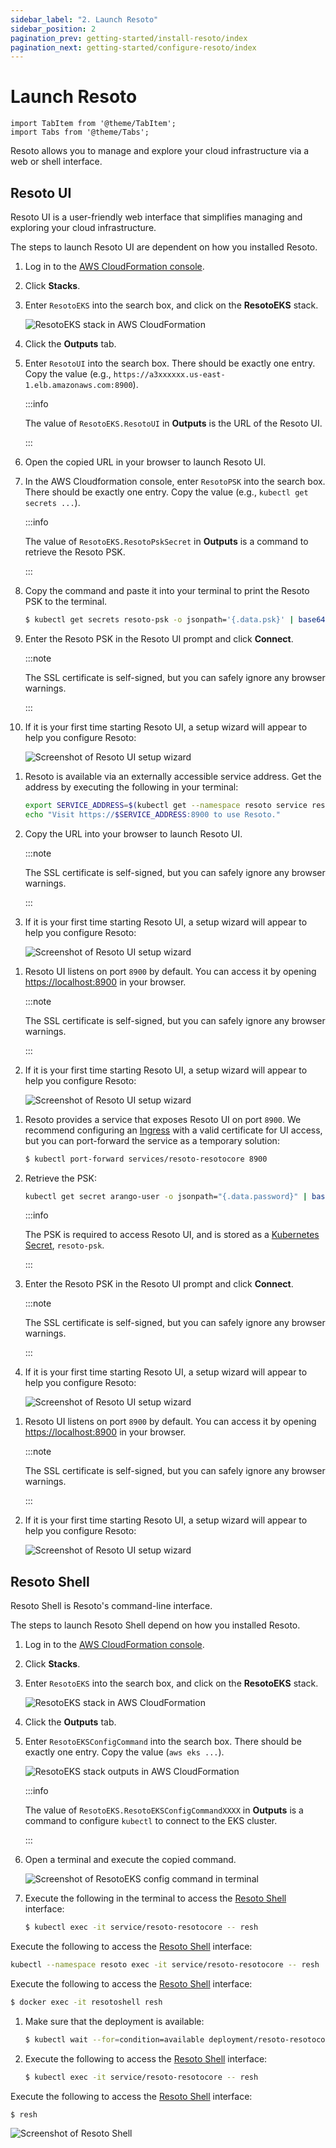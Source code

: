 ```yaml
---
sidebar_label: "2. Launch Resoto"
sidebar_position: 2
pagination_prev: getting-started/install-resoto/index
pagination_next: getting-started/configure-resoto/index
---
```


# Launch Resoto

```mdx-code-block
import TabItem from '@theme/TabItem';
import Tabs from '@theme/Tabs';
```

Resoto allows you to manage and explore your cloud infrastructure via a web or shell interface.

## Resoto UI

Resoto UI is a user-friendly web interface that simplifies managing and exploring your cloud infrastructure.

The steps to launch Resoto UI are dependent on how you installed Resoto.

<Tabs groupId="install-method" querystring>

<TabItem value="aws" label="AWS">

1. Log in to the [AWS CloudFormation console](https://console.aws.amazon.com/cloudformation).

2. Click **Stacks**.

3. Enter `ResotoEKS` into the search box, and click on the **ResotoEKS** stack.

   ![ResotoEKS stack in AWS CloudFormation](./img/cf-stack.png)

4. Click the **Outputs** tab.

5. Enter `ResotoUI` into the search box. There should be exactly one entry. Copy the value (e.g., `https://a3xxxxxx.us-east-1.elb.amazonaws.com:8900`).

   :::info

   The value of `ResotoEKS.ResotoUI` in **Outputs** is the URL of the Resoto UI.

   :::

6. Open the copied URL in your browser to launch Resoto UI.

7. In the AWS Cloudformation console, enter `ResotoPSK` into the search box. There should be exactly one entry. Copy the value (e.g., `kubectl get secrets ...`).

   :::info

   The value of `ResotoEKS.ResotoPskSecret` in **Outputs** is a command to retrieve the Resoto PSK.

   :::

8. Copy the command and paste it into your terminal to print the Resoto PSK to the terminal.

   ```bash
   $ kubectl get secrets resoto-psk -o jsonpath='{.data.psk}' | base64 -d
   ```

9. Enter the Resoto PSK in the Resoto UI prompt and click **Connect**.

   :::note

   The SSL certificate is self-signed, but you can safely ignore any browser warnings.

   :::

10. If it is your first time starting Resoto UI, a setup wizard will appear to help you configure Resoto:

    ![Screenshot of Resoto UI setup wizard](../explore-resoto/ui/img/setup-wizard.png)

</TabItem>

<TabItem value="digitalocean" label="DigitalOcean">

1. Resoto is available via an externally accessible service address. Get the address by executing the following in your terminal:

   ```bash
   export SERVICE_ADDRESS=$(kubectl get --namespace resoto service resoto-resotocore -o jsonpath="{.status.loadBalancer.ingress[0].ip}")
   echo "Visit https://$SERVICE_ADDRESS:8900 to use Resoto."
   ```

2. Copy the URL into your browser to launch Resoto UI.

   :::note

   The SSL certificate is self-signed, but you can safely ignore any browser warnings.

   :::

3. If it is your first time starting Resoto UI, a setup wizard will appear to help you configure Resoto:

   ![Screenshot of Resoto UI setup wizard](../explore-resoto/ui/img/setup-wizard.png)

</TabItem>

<TabItem value="docker" label="Docker">

1. Resoto UI listens on port `8900` by default. You can access it by opening <https://localhost:8900> in your browser.

   :::note

   The SSL certificate is self-signed, but you can safely ignore any browser warnings.

   :::

2. If it is your first time starting Resoto UI, a setup wizard will appear to help you configure Resoto:

   ![Screenshot of Resoto UI setup wizard](../explore-resoto/ui/img/setup-wizard.png)

</TabItem>

<TabItem value="kubernetes" label="Kubernetes">

1. Resoto provides a service that exposes Resoto UI on port `8900`. We recommend configuring an [Ingress](https://kubernetes.io/docs/concepts/services-networking/ingress) with a valid certificate for UI access, but you can port-forward the service as a temporary solution:

   ```bash
   $ kubectl port-forward services/resoto-resotocore 8900
   ```

2. Retrieve the PSK:

   ```bash
   kubectl get secret arango-user -o jsonpath="{.data.password}" | base64 --decode
   ```

   :::info

   The PSK is required to access Resoto UI, and is stored as a [Kubernetes Secret](https://kubernetes.io/docs/concepts/configuration/secret), `resoto-psk`.

   :::

3. Enter the Resoto PSK in the Resoto UI prompt and click **Connect**.

   :::note

   The SSL certificate is self-signed, but you can safely ignore any browser warnings.

   :::

4. If it is your first time starting Resoto UI, a setup wizard will appear to help you configure Resoto:

   ![Screenshot of Resoto UI setup wizard](../explore-resoto/ui/img/setup-wizard.png)

</TabItem>

<TabItem value="pip" label="pip">

1. Resoto UI listens on port `8900` by default. You can access it by opening <https://localhost:8900> in your browser.

   :::note

   The SSL certificate is self-signed, but you can safely ignore any browser warnings.

   :::

2. If it is your first time starting Resoto UI, a setup wizard will appear to help you configure Resoto:

   ![Screenshot of Resoto UI setup wizard](../explore-resoto/ui/img/setup-wizard.png)

</TabItem>

</Tabs>

## Resoto Shell

Resoto Shell is Resoto's command-line interface.

The steps to launch Resoto Shell depend on how you installed Resoto.

<Tabs groupId="install-method" querystring>

<TabItem value="aws" label="AWS">

1. Log in to the [AWS CloudFormation console](https://console.aws.amazon.com/cloudformation).

2. Click **Stacks**.

3. Enter `ResotoEKS` into the search box, and click on the **ResotoEKS** stack.

   ![ResotoEKS stack in AWS CloudFormation](./img/cf-stack.png)

4. Click the **Outputs** tab.

5. Enter `ResotoEKSConfigCommand` into the search box. There should be exactly one entry. Copy the value (`aws eks ...`).

   ![ResotoEKS stack outputs in AWS CloudFormation](./img/cf-output.png)

   :::info

   The value of `ResotoEKS.ResotoEKSConfigCommandXXXX` in **Outputs** is a command to configure `kubectl` to connect to the EKS cluster.

   :::

6. Open a terminal and execute the copied command.

   ![Screenshot of ResotoEKS config command in terminal](./img/k8s-access.png)

7. Execute the following in the terminal to access the [Resoto Shell](../../reference/components/shell.mdx) interface:

   ```bash
   $ kubectl exec -it service/resoto-resotocore -- resh
   ```

</TabItem>

<TabItem value="digitalocean" label="DigitalOcean">

Execute the following to access the [Resoto Shell](../../reference/components/shell.mdx) interface:

```bash
kubectl --namespace resoto exec -it service/resoto-resotocore -- resh
```

</TabItem>

<TabItem value="docker" label="Docker">

Execute the following to access the [Resoto Shell](../../reference/components/shell.mdx) interface:

```bash
$ docker exec -it resotoshell resh
```

</TabItem>

<TabItem value="kubernetes" label="Kubernetes">

1. Make sure that the deployment is available:

   ```bash
   $ kubectl wait --for=condition=available deployment/resoto-resotocore
   ```

2. Execute the following to access the [Resoto Shell](../../reference/components/shell.mdx) interface:

   ```bash
   $ kubectl exec -it service/resoto-resotocore -- resh
   ```

</TabItem>

<TabItem value="pip" label="pip">

Execute the following to access the [Resoto Shell](../../reference/components/shell.mdx) interface:

```bash
$ resh
```

</TabItem>

</Tabs>

![Screenshot of Resoto Shell](../explore-resoto/shell/img/shell.png)
